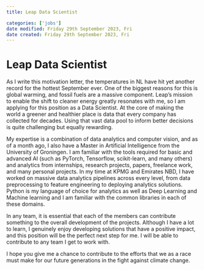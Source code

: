 ```yaml
---
title: Leap Data Scientist

categories: ['jobs']
date modified: Friday 29th September 2023, Fri
date created: Friday 29th September 2023, Fri
---
```


# Leap Data Scientist

As I write this motivation letter, the temperatures in NL have hit yet another record for the hottest September ever. One of the biggest reasons for this is global warming, and fossil fuels are a massive component. Leap's mission to enable the shift to cleaner energy greatly resonates with me, so I am applying for this position as a Data Scientist. At the core of making the world a greener and healthier place is data that every company has collected for decades. Using that vast data pool to inform better decisions is quite challenging but equally rewarding.

My expertise is a combination of data analytics and computer vision, and as of a month ago, I also have a Master in Artificial Intelligence from the University of Groningen. I am familiar with the tools required for basic and advanced AI (such as PyTorch, Tensorflow, scikit-learn, and many others) and analytics from internships, research projects, papers, freelance work, and many personal projects. In my time at KPMG and Emirates NBD, I have worked on massive data analytics pipelines across every level, from data preprocessing to feature engineering to deploying analytics solutions. Python is my language of choice for analytics as well as Deep Learning and Machine learning and I am familiar with the common libraries in each of these domains.

In any team, it is essential that each of the members can contribute something to the overall development of the projects. Although I have a lot to learn, I genuinely enjoy developing solutions that have a positive impact, and this position will be the perfect next step for me. I will be able to contribute to any team I get to work with.

I hope you give me a chance to contribute to the efforts that we as a race must make for our future generations in the fight against climate change.
